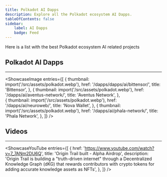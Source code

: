```yaml
---
title: Polkadot AI Dapps 
description: Explore all the Polkadot ecosystem AI Dapps.
tableOfContents: false
sidebar: 
    label: AI Dapps
    badge: Feed
---
```



Here is a list with the best Polkadot ecosystem AI related projects

## Polkadot AI Dapps
----------------
<ShowcaseImage
  entries={[
        {
      thumbnail: import('/src/assets/polkadot.webp'),
      href: '/dapps/dapps/ai/bittensor/',
      title: 'Bittensor',
    },
                     {
      thumbnail: import('/src/assets/polkadot.webp'),
      href: '/dapps/ai/aventus-network/',
      title: 'Aventus Network',
      },  
    {
      thumbnail: import('/src/assets/polkadot.webp'),
      href: '/dapps/ai/neuroweb/',
      title: 'Nova Wallet',
      },
              {
      thumbnail: import('/src/assets/polkadot.webp'),
      href: '/dapps/ai/phala-network/',
      title: 'Phala Network',
    },
  ]}
/>


## Videos
----------------
<ShowcaseYouTube
  entries={[
    {
      href: 'https://www.youtube.com/watch?v=7_7ANm2DU6Q',
      title: 'Origin Trail built - Alpha Airdrop',
	  description: 'Origin Trail is building a "truth-driven internet" through a Decentralized Knowledge Graph (dKG) that rewards contributors with crypto tokens for adding accurate knowledge assets as NFTs',
    },
  ]}
/>